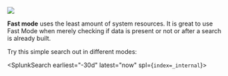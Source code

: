 
![](/static/app/splunk4champions2/images/lab1_task2_fast.png)

**Fast mode** uses the least amount of system resources. It is great to use Fast Mode when merely checking if data is present or not or after a search is already built.

Try this simple search out in different modes: 

<SplunkSearch earliest="-30d" latest="now" spl={`index=_internal`}>
</SplunkSearch>
